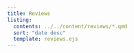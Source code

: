```yaml
---
title: Reviews
listing:
  contents: ../../content/reviews/*.qmd
  sort: "date desc"
  template: reviews.ejs
---
```





